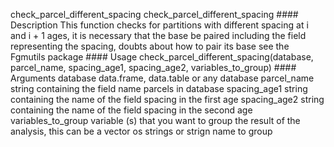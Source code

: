 check_parcel_different_spacing
check_parcel_different_spacing
#### Description
This function checks for partitions with different spacing at i and i + 1 ages, it is necessary that the
base be paired including the field representing the spacing, doubts about how to pair its base see the
Fgmutils package
#### Usage
check_parcel_different_spacing(database, parcel_name, spacing_age1,
spacing_age2, variables_to_group)
#### Arguments
database data.frame, data.table or any database
parcel_name string containing the field name parcels in database
spacing_age1 string containing the name of the field spacing in the first age
spacing_age2 string containing the name of the field spacing in the second age
variables_to_group
variable (s) that you want to group the result of the analysis, this can be a vector
os strings or strign name to group
